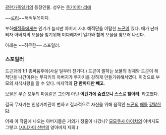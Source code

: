 [[광란가족일기]]의 등장인물. 성우는 [[쿠기미야 리에]]

~~[[로리]]~~해적두목이다.

부하[[해적]]들에게는 인기가 높지만 아버지 사후 해적단을 이탈한 [[드곤]]이 있다. 배가 난파되자 아버지의 보물을 찾기위해 미다레자키 일가와 함께 보물을 찾으러 나선다.


아래는 ~~허무한~~ 스포일러.




























=== 스포일러 ===
드곤과의 1:1 총싸움후에(사실 일부러 진거다.) 드곤이 말하는 보물의 정체와 드곤이 해적단을 나간이유는 무자키의 아버지가 무자키를 강하게 만들기위해서였다. 이것으로 부모의 자식사랑을 알 수 있다. 마지막의 '''단 한마디만 빼고'''.

보물은 무슨 모두의 마음같은 그런게 아닌 '''어딘가에 숨겼으니 스스로 찾아라'''. 라고했다.

결국 무자키는 인생가치관이 변하고 결과적으로 자신을 위해 움직인 [[드곤]]의 [[배]]를 [[강탈]]한다.

어째 이 작품에 나오는 아버지들은 거의가 정줄이 나갔나? [[모모쿠사 아이치]]의 아버지도 그렇고.([[시니가미 산반]]의 양아버지 제외.)
